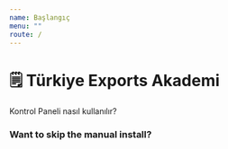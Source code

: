 ```yaml
---
name: Başlangıç
menu: ""
route: /
---
```

# 🗒️ Türkiye Exports Akademi

Kontrol Paneli nasıl kullanılır?

### Want to skip the manual install?
